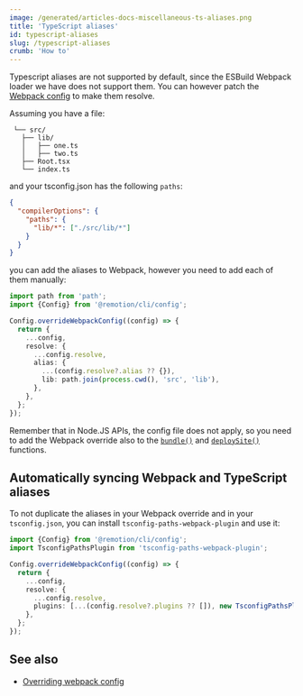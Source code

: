 ```yaml
---
image: /generated/articles-docs-miscellaneous-ts-aliases.png
title: 'TypeScript aliases'
id: typescript-aliases
slug: /typescript-aliases
crumb: 'How to'
---
```


Typescript aliases are not supported by default, since the ESBuild Webpack loader we have does not support them.
You can however patch the [Webpack config](/docs/webpack) to make them resolve.

Assuming you have a file:

```
 └── src/
   ├── lib/
   │   ├── one.ts
   │   ├── two.ts
   ├── Root.tsx
   └── index.ts
```

and your tsconfig.json has the following `paths`:

```json
{
  "compilerOptions": {
    "paths": {
      "lib/*": ["./src/lib/*"]
    }
  }
}
```

you can add the aliases to Webpack, however you need to add each of them manually:

```ts twoslash
import path from 'path';
import {Config} from '@remotion/cli/config';

Config.overrideWebpackConfig((config) => {
  return {
    ...config,
    resolve: {
      ...config.resolve,
      alias: {
        ...(config.resolve?.alias ?? {}),
        lib: path.join(process.cwd(), 'src', 'lib'),
      },
    },
  };
});
```

Remember that in Node.JS APIs, the config file does not apply, so you need to add the Webpack override also to the [`bundle()`](/docs/bundle) and [`deploySite()`](/docs/lambda/deploysite) functions.

## Automatically syncing Webpack and TypeScript aliases

To not duplicate the aliases in your Webpack override and in your `tsconfig.json`, you can install `tsconfig-paths-webpack-plugin` and use it:

```ts
import {Config} from '@remotion/cli/config';
import TsconfigPathsPlugin from 'tsconfig-paths-webpack-plugin';

Config.overrideWebpackConfig((config) => {
  return {
    ...config,
    resolve: {
      ...config.resolve,
      plugins: [...(config.resolve?.plugins ?? []), new TsconfigPathsPlugin()],
    },
  };
});
```

## See also

- [Overriding webpack config](/docs/webpack)
